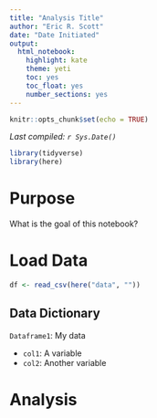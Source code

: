 ```yaml
---
title: "Analysis Title"
author: "Eric R. Scott"
date: "Date Initiated"
output: 
  html_notebook: 
    highlight: kate
    theme: yeti
    toc: yes
    toc_float: yes
    number_sections: yes
---
```


```r
knitr::opts_chunk$set(echo = TRUE)
```

*Last compiled: `r Sys.Date()`*

```r
library(tidyverse)
library(here)
```

# Purpose

What is the goal of this notebook?

# Load Data

```r
df <- read_csv(here("data", ""))
```

## Data Dictionary

`Dataframe1`: My data

- `col1`: A variable
- `col2`: Another variable

# Analysis
